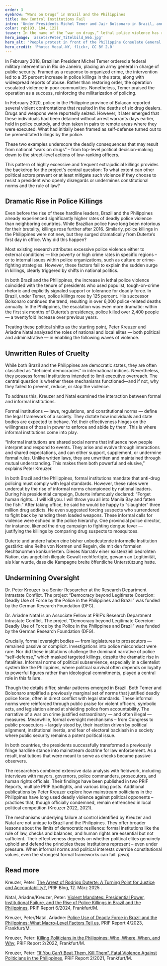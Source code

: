 ```yaml
---
order: 3
eyebrow: “Wars on Drugs” in Brazil and the Philippines
title: How Control Institutions Fail
intro: 'Under Presidents Michel Temer and Jair Bolsonaro in Brazil, and President Rodrigo Duterte in the Philippines, the use of deadly police violence rose dramatically. How could this happen? Both countries are democracies with formal rule-of-law frameworks and separation of powers — mechanisms that should, in principle, curb excessive police force. A research project funded by the German Research Foundation (DFG) investigated police violence in Brazil and the Philippines through a comparative study. The researchers focused on the role of political elites. Their findings shed light on why democratic oversight institutions sometimes fail.'
color: rgb(93, 104, 122)
teaser: In the name of the “war on drugs,” lethal police violence has risen dramatically in Brazil and the Philippines. A DFG-funded research project investigated the role of political elites in this.
hero_image: 'assets/Peter_Titelbild_Web.jpg'
hero_alt: 'People protest in front of the Philippine Consulate General with posters'
hero_credit: 'Photo: Vocal-NY, flickr, CC BY 2.0'
---
```


<Leadin>In February 2018,</Leadin> Brazilian President Michel Temer ordered a federal military intervention in Rio de Janeiro, placing an army general in charge of public security. Framed as a response to organized crime, the intervention led to a 35 percent increase in police killings in the state, along with widespread reports of abuse. Rather than restoring order, the operation escalated violence in poor communities. Nonetheless, Temer praised the operation as a success, reinforcing the militarization of policing.

In February 2020, police in the Philippine province of Bulacan reported several violent confrontations that resulted in the deaths of six drug dealers. Drugs and weapons were reportedly seized. However, it later emerged that these individuals had been detained without arrest warrants days earlier, held in police custody, and then taken in pairs to remote areas where they were executed. What had initially been framed as self-defense turned out to be premeditated killings by the police.

These two examples underscore the deadly consequences that may result from national “wars on drugs” – from top-level political decision-making down to the street-level actions of low-ranking officers.

This pattern of highly excessive and frequent extrajudicial killings provides the backdrop for the project's central question: To what extent can other political actors prevent or at least mitigate such violence if they choose to resist a president who openly disregards or undermines constitutional norms and the rule of law?

## Dramatic Rise in Police Killings

Even before the rise of these hardline leaders, Brazil and the Philippines already experienced significantly higher rates of deadly police violence than neighboring countries. While Brazilian police have long been notorious for their brutality, killings rose further after 2016. Similarly, police killings in the Philippines were not new, but they surged dramatically from Duterte’s first day in office. Why did this happen?

Most existing research attributes excessive police violence either to external conditions — like poverty or high crime rates in specific regions – or to internal issues within police organizations, such as culture or crime-fighting strategies. However, these factors fail to explain the sudden surge in killings, clearly triggered by shifts in national politics.

In both Brazil and the Philippines, the increase in lethal police violence coincided with the tenure of presidents who used populist, tough-on-crime rhetoric and explicitly signaled support or tolerance for deadly force. In Brazil, under Temer, police killings rose by 125 percent. His successor Bolsonaro continued the trend, resulting in over 6,000 police-related deaths annually. In the Philippines, the escalation was even more dramatic: within the first six months of Duterte’s presidency, police killed over 2,400 people — a twentyfold increase over previous years.

<Figure
  size="medium"
  src="assets/Peter_Bild2_Web.jpg"
  credit="Photo: Agência Brasil Fotografias, Wikimedia Commons"
  license="CC BY 2.0"
  caption="Rio de Janeiro, 2017: Mothers and relatives of young black men killed by police join activists in protest against police violence."
  alt="Photo of mothers and relatives of young Black men protesting against police violence in Brazil"
></Figure>

Treating these political shifts as the starting point, Peter Kreuzer and Ariadne Natal analyzed the roles of national and local elites — both political and administrative — in enabling the following waves of violence.

## Unwritten Rules of Cruelty

While both Brazil and the Philippines are democratic states, they are often classified as “deficient democracies” in international indices. Nevertheless, they possess formal institutions intended to limit executive overreach. The central question is whether these mechanisms functioned—and if not, why they failed to prevent, reduce, or stop the violence.

To address this, Kreuzer and Natal examined the interaction between formal and informal institutions.

Formal institutions — laws, regulations, and constitutional norms — define the legal framework of a society. They dictate how individuals and state bodies are expected to behave. Yet their effectiveness hinges on the willingness of those in power to enforce and abide by them. This is where informal institutions come into play.

“Informal institutions are shared social norms that influence how people interpret and respond to events. They arise and evolve through interactions and shared expectations, and can either support, supplement, or undermine formal rules. Unlike written laws, they are unwritten and maintained through mutual understanding. This makes them both powerful and elusive,” explains Peter Kreuzer.

In both Brazil and the Philippines, formal institutions mandate that anti-drug policing must comply with legal standards. However, these rules were undercut by the rise of informal norms championed by national leaders. During his presidential campaign, Duterte infamously declared: “Forget human rights… I will kill you. I will throw you all into Manila Bay and fatten the fish.” After taking office, he said he would be happy to “slaughter” three million drug addicts. He even suggested forcing suspects who surrendered to fight back by handing them loaded weapons. These informal calls for violence were echoed in the police hierarchy. One provincial police director, for instance, likened the drug campaign to fighting dengue fever — justifying the killings by comparing drug suspects to mosquitoes.

Duterte und andere haben eine bisher unbedeutende informelle Institution gestärkt: eine Reihe von Normen und Regeln, die mit den formalen Rechtsnormen konkurrierten. Dieses Narrativ einer existenziell bedrohten Nation, das angeblich illegale Gewalt rechtfertigte, gewann an Legitimität, als klar wurde, dass die Kampagne breite öffentliche Unterstützung hatte.

## Undermining Oversight

<PersonList>
  <Person name="Peter Kreuzer" image="assets/Peter_Web.jpg" >

Dr. Peter Kreuzer is a Senior Researcher at the Research Department Intrastate Conflict. The project “Democracy beyond Legitimate Coercion: Deadly Use of Force by the Police in the Philippines and Brazil” was funded by the German Research Foundation (DFG).

</Person>

  <Person name="Ariadne Natal" image="assets/Ariadne_Web.jpg">

Dr. Ariadne Natal is an Associate Fellow at PRIF’s Research Depart­ment Intra­state Conflict. The project “Democracy beyond Legitimate Coercion: Deadly Use of Force by the Police in the Philippines and Brazil” was funded by the German Research Foundation (DFG).

</Person>
</PersonList>

Crucially, formal oversight bodies — from legislatures to prosecutors — remained passive or complicit. Investigations into police misconduct were rare. Nor did these institutions challenge the dominant narrative of police “self-defense,” which masked targeted killings, despite the dramatic rise in fatalities. Informal norms of political subservience, especially in a clientelist system like the Philippines, where political survival often depends on loyalty to powerful figures rather than ideological commitments, played a central role in this failure.

Though the details differ, similar patterns emerged in Brazil. Both Temer and Bolsonaro amplified a previously marginal set of norms that justified deadly police force, often in direct conflict with legal standards. These informal norms were reinforced through public praise for violent officers, symbolic acts, and legislation aimed at shielding police from accountability. The narrative of a war on crime justified extraordinary — and often illegal — measures. Meanwhile, formal oversight mechanisms – from Congress to public prosecutors – largely stood by, their inaction driven by political alignment, institutional inertia, and fear of electoral backlash in a society where public security remains a potent political issue.

In both countries, the presidents successfully transformed a previously fringe hardline stance into mainstream doctrine for law enforcement. As a result, institutions that were meant to serve as checks became passive observers.

The researchers combined extensive data analysis with fieldwork, including interviews with mayors, governors, police commanders, prosecutors, and human rights officials. Their findings have been published in two PRIF Reports, multiple PRIF Spotlights, and various blog posts. Additional publications by Peter Kreuzer explore how mainstream politicians in the Philippines have long used deadly violence against political opponents – practices that, though officially condemned, remain entrenched in local political competition (Kreuzer 2022, 2021).

The mechanisms underlying failure at control identified by Kreuzer and Natal are not unique to Brazil and the Philippines. They offer broader lessons about the limits of democratic resilience: formal institutions like the rule of law, checks and balances, and human rights are essential but not sufficient. Their effectiveness depends on whether political elites genuinely uphold and defend the principles these institutions represent – even under pressure. When informal norms and political interests override constitutional values, even the strongest formal frameworks can fail. *(ewa)*

<Notes>

## Read more

Kreuzer, Peter: [The Arrest of Rodrigo Duterte: A Turning Point for Justice and Accountability?](https://blog.prif.org/2025/03/12/the-arrest-of-rodrigo-duterte-a-turning-point-for-justice-and-accountability/), PRIF Blog, 12. März 2025 .

Natal, Ariadne/Kreuzer, Peter: [Violent Mandates: Presidential Power, Institutional Failure, and the Rise of Police Killings in Brazil and the Philippines](https://www.prif.org/publikationen/publikationssuche/publikation/violent-mandates-presidential-power-institutional-failure-and-the-rise-of-police-killings-in-brazil-and-the-philippines-1), PRIF Report 6/2024, Frankfurt/M.

Kreuzer, Peter/Natal, Ariadne: [Police Use of Deadly Force in Brazil and the Philippines: What Macro-Level Factors Tell us](https://www.prif.org/publikationen/publikationssuche/publikation/police-use-of-deadly-force-in-brazil-and-the-philippines-what-macro-level-factors-tell-us), PRIF Report 4/2023, Frankfurt/M.

Kreuzer, Peter: [Killing Politicians in the Philippines: Who, Where, When, and Why](https://www.prif.org/publikationen/publikationssuche/publikation/killing-politicians-in-the-philippines-who-where-when-and-why), PRIF Report 2/2022, Frankfurt/M.

Kreuzer, Peter: [“If You Can‘t Beat Them, Kill Them”. Fatal Violence Against Politicians in the Philippines](https://www.prif.org/fileadmin/Daten/Publikationen/Prif_Reports/2021/PRIF0221_barrierefrei.pdf), PRIF Report 2/2021, Frankfurt/M.

</Notes>
